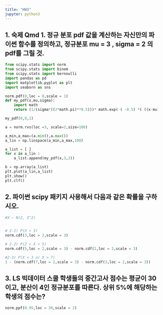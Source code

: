 ```yaml
---
title: "HW3"
jupyter: python3
---
```


## 1. 숙제 Qmd 1. 정규 분포 pdf 값을 계산하는 자신만의 파이썬 함수를 정의하고, 정규분포 mu = 3 , sigma = 2 의 pdf를 그릴 것.

```python

from scipy.stats import norm
from scipy.stats import binom
from scipy.stats import bernoulli
import pandas as pd
import matplotlib.pyplot as plt
import seaborn as sns

norm.pdf(0,loc = 0,scale = 1)
def my_pdf(x,mu,sigma):
    import math 
    return (1/(sigma*((2*math.pi)**0.5)))* math.exp( ( -0.5) *( ((x-mu)/sigma) **2))

my_pdf(0,0,1)

a = norm.rvs(loc =3, scale=2,size=100)

a_min,a_max=(a.min(),a.max())
a_lin = np.linspace(a_min,a_max,100)

a_list = [ ]
for x in a_lin :
    a_list.append(my_pdf(x,3,2))

b = np.array(a_list)
plt.plot(a_lin,a_list)
plt.show()
plt.clf()

```

## 2. 파이썬 scipy 패키지 사용해서 다음과 같은 확률을 구하시오.

```python

#X ~ N(2, 3^2)

 
# 2-1) P(X < 3)
norm.cdf(3,loc = 2,scale = 3)

# 2-2) P(2 < X < 5)
norm.cdf(5,loc = 2,scale = 3) - norm.cdf(2,loc = 2,scale = 3)

#2-3) P(X < 3 or X > 7)
1 - (norm.cdf(7,loc = 2,scale = 3) - norm.cdf(3,loc = 2,scale = 3))


```

## 3. LS 빅데이터 스쿨 학생들의 중간고사 점수는 평균이 30이고, 분산이 4인 정규분포를 따른다. 상위 5%에 해당하는 학생의 점수는?

```python



norm.ppf(0.95,loc = 30,scale = 2)

```
